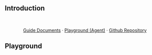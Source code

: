 
## Introduction

<br/>
<div align="center">

<AutoBeWaterfallDiagram />

[Guide Documents](docs) · [Playground (Agent)](https://typia.io/playground/) · [Github Repository](https://github.com/wrtnlabs/autobe)

</div>

<AutoBeIntroductionPreface />

## Playground

<AutoBePlaygroundSection />
